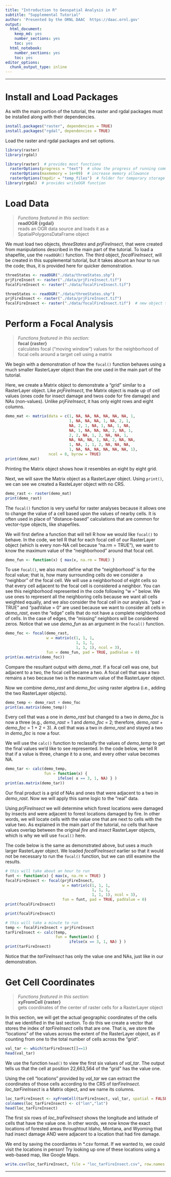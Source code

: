 ```yaml
---
title: "Introduction to Geospatial Analysis in R"
subtitle: "Supplemental Tutorial"
author: 'Presented by the ORNL DAAC  https://daac.ornl.gov'
output:
  html_document:
    keep_md: yes
    number_sections: yes
    toc: yes
  html_notebook:
    number_sections: yes
    toc: yes
editor_options:
  chunk_output_type: inline
---
```

***



<!--------------------------- LOAD THIS FILE INTO RSTUDIO --------------------------->



# Install and Load Packages  



As with the main portion of the tutorial, the raster and rgdal packages must be installed along with their dependencies.
```r
install.packages("raster", dependencies = TRUE)  
install.packages("rgdal", dependencies = TRUE)  
```



Load the raster and rgdal packages and set options.
```r
library(raster)  
library(rgdal)  
```
```r
library(raster)  # provides most functions
  rasterOptions(progress = "text")  # show the progress of running commands
  rasterOptions(maxmemory = 1e+09)  # increase memory allowance
  rasterOptions(tmpdir = "temp_files")  # folder for temporary storage of large objects
library(rgdal)  # provides writeOGR function
```



# Load Data  
> *Functions featured in this section:*  
> **readOGR {rgdal}**  
> reads an OGR data source and loads it as a SpatialPolygonsDataFrame object  



We must load two objects, *threeStates* and *prjFireInsect*, that were created from manipulations described in the main part of the tutorial. To load a shapefile, use the `readOGR()` function. The third object, *focalFireInsect*, will be created in this supplemental tutorial, but it takes abount an hour to run the code; thus, it is provided here for quicker demonstration.
```r
threeStates <- readOGR("./data/threeStates.shp")
prjFireInsect <- raster("./data/prjFireInsect.tif")
focalFireInsect <- raster("./data/focalFireInsect.tif")
```
```r
threeStates <- readOGR("./data/threeStates.shp")
prjFireInsect <- raster("./data/prjFireInsect.tif")
focalFireInsect <- raster("./data/focalFireInsect.tif")  # new object that will be derived in this supplemental tutorial
```



# Perform a Focal Analysis  
> *Functions featured in this section:*  
> **focal {raster}**  
> calculates focal ("moving window") values for the neighborhood of focal cells around a target cell using a matrix  



We begin with a demonstration of how the `focal()` function behaves using a much smaller RasterLayer object than the one used in the main part of the tutorial.

Here, we create a Matrix object to demonstrate a "grid" similar to a RasterLayer object. Like *prjFireInsect*, the Matrix object is made up of cell values (ones code for insect damage and twos code for fire damage) and NAs (non-values). Unlike *prjFireInsect*, it has only eight rows and eight columns.
```r
demo_mat <- matrix(data = c(1, NA, NA, NA, NA, NA, NA, 1,
                            1, NA, NA, NA, 1, NA, 2, 1,
                            NA, 2, 1, NA, 1, NA, 1, NA,
                            NA, 1, NA, NA, NA, 2, NA, 1,
                            2, 2, NA, 1, 2, NA, NA, 1,
                            NA, NA, NA, 1, NA, 2, NA, NA,
                            1, NA, 1, 1, 2, NA, NA, NA,
                            1, NA, NA, NA, NA, NA, NA, 1), 
                   ncol = 8, byrow = TRUE)
print(demo_mat)
```
Printing the Matrix object shows how it resembles an eight by eight grid.



Next, we will save the Matrix object as a RasterLayer object. Using `print()`, we can see we created a RasteLayer object with no CRS.
```r
demo_rast <- raster(demo_mat)
print(demo_rast)
```



The `focal()` function is very useful for raster analyses because it allows one to change the value of a cell based upon the values of nearby cells. It is often used in place of "distance-based" calculations that are common for vector-type objects, like shapefiles.



We will first define a function that will tell R how we would like `focal()` to behave. In the code, we tell R that for each focal cell of our RasterLayer object (which is every non-NA cell because "na.rm = TRUE"), we want to know the maximum value of the "neighborhood" around that focal cell.
```r
demo_fun <- function(x) { max(x, na.rm = TRUE) }
```



To use `focal()`, we also must define what the "neighborhood" is for the focal value; that is, how many surrounding cells do we consider a "neighbor" of the focal cell. We will use a neighborhood of eight cells so that every cell adjacent to the focal cell is considered a neighbor. You can see this neighborhood represented in the code following "w = " below. We use ones to represent all the neighboring cells because we want all cells weighted equally, and we also consider the focal cell in our analysis. "pad = TRUE" and "padValue = 0" are used because we want to consider all cells in *demo_rast*, even the "edge" cells that do not have a complete neighborhood of cells. In the case of edges, the "missing" neighbors will be considered zeros. Notice that we use *demo_fun* as an argument in the `focal()` function. 
```r
demo_foc <- focal(demo_rast, 
                  w = matrix(c(1, 1, 1, 
                               1, 1, 1, 
                               1, 1, 1), ncol = 3), 
                  fun = demo_fun, pad = TRUE, padValue = 0)
print(as.matrix(demo_foc))
```
Compare the resultant output with *demo_mat*. If a focal cell was one, but adjacent to a two, the focal cell became a two. A focal cell that was a two remains a two because two is the maximum value of the RasterLayer object.



Now we combine *demo_rast* and *demo_foc* using raster algebra (i.e., adding the two RasterLayer objects).
```r
demo_temp <- demo_rast + demo_foc
print(as.matrix(demo_temp))
```
Every cell that was a one in *demo_rast* but changed to a two in *demo_foc* is now a three (e.g., *demo_rast* = 1 and *demo_foc* = 2; therefore, *demo_rast* + *demo_foc* = 1 + 2 = 3). A cell that was a two in *demo_rast* and stayed a two in *demo_foc* is now a four.



We will use the `calc()` function to reclassify the values of *demo_temp* to get the final values we'd like to see represented. In the code below, we tell R that if a value is three, change it to a one, and every other value becomes NA.
```r
demo_tar <- calc(demo_temp, 
                 fun = function(x) {
                       ifelse( x == 3, 1, NA) } )
print(as.matrix(demo_tar))
```
Our final product is a grid of NAs and ones that were adjacent to a two in *demo_rast*. Now we will apply this same logic to the "real" data.



Using *prjFireInsect* we will determine which forest locations were damaged by insects and were adjacent to forest locations damaged by fire. In other words, we will locate cells with the value one that are next to cells with the value two. As explained in the main part of the tutorial, no cells that have values overlap between the original *fire* and *insect* RasterLayer objects, which is why we will use `focal()` here.

The code below is the same as demonstrated above, but uses a much larger RasterLayer object. We loaded *focalFireInsect* earlier so that it would not be necessary to run the `focal()` function, but we can still examine the results.
```r
# this will take about an hour to run
funt <- function(x) { max(x, na.rm = TRUE) }
focalFireInsect <- focal(prjFireInsect, 
                         w = matrix(c(1, 1, 1,
                                      1, 1, 1,
                                      1, 1, 1), ncol = 3), 
                         fun = funt, pad = TRUE, padValue = 0)
print(focalFireInsect)
```
```r
print(focalFireInsect)
```
```r
# this will take a minute to run
temp <- focalFireInsect + prjFireInsect
tarFireInsect <- calc(temp, 
                      fun = function(x) { 
                            ifelse(x == 3, 1, NA) } )
print(tarFireInsect)
```
Notice that the *tarFireInsect* has only the value one and NAs, just like in our demonstration.



# Get Cell Coordinates  
> *Functions featured in this section:*  
> **xyFromCell {raster}**  
> gets coordinates of the center of raster cells for a RasterLayer object  


In this section, we will get the actual geographic coordinates of the cells that we identified in the last section. To do this we create a vector that stores the index of *tarFireInsect* cells that are one. That is, we store the "locations" of the values across the extent of the RasterLayer object, as if counting from one to the total number of cells across the "grid".
```r
val_tar <- which(tarFireInsect[]==1)
head(val_tar)
```
We use the function `head()` to view the first six values of *val_tar*. The output tells us that the cell at position 22,663,564 of the "grid" has the value one.



Using the cell "locations" provided by *val_tar* we can extract the coordinates of those cells according to the CRS of *tarFireInsect*. *loc_tarFireInsect* is a Matrix object, and we name its columns.
```r
loc_tarFireInsect <- xyFromCell(tarFireInsect, val_tar, spatial = FALSE)
colnames(loc_tarFireInsect) <- c("lon","lat")
head(loc_tarFireInsect)
```
The first six rows of *loc_traFireInsect* shows the longitude and latitude of cells that have the value one. In other words, we now know the exact locations of forested areas throughtout Idaho, Montana, and Wyoming that had insect damage AND were adjacent to a location that had fire damage.



We end by saving the coordiantes in \*.csv format. If we wanted to, we could visit the locations in person! Try looking up one of these locations using a web-based map, like Google Maps.
```r
write.csv(loc_tarFireInsect, file = "loc_tarFireInsect.csv", row.names = FALSE)
```
***


<!--------------------------------- END OF TUTORIAL --------------------------------->


